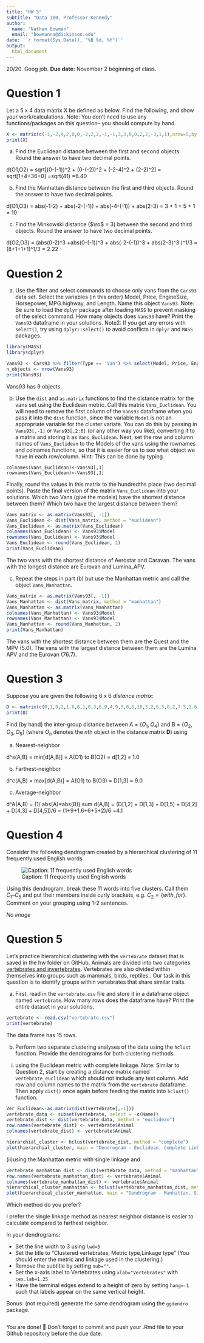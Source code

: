 ```yaml
---
title: "HW 5"
subtitle: "Data 180, Professor Kennedy"
author: 
  name: "Nathan Bowman"
  email: "bowmanna@dickinson.edu"
date: '`r format(Sys.Date(), "%B %d, %Y")`'
output: 
  html_document
---
```

20/20. Goog job. 
**Due date:** November 2 beginning of class.

# Question 1
Let a 5 x 4 data matrix X be defined as below. Find the following, and show your work/calculations. Note: You don't need to use any functions/packages on this question-- you should compute by hand.

```r
X <- matrix(c(-1,-2,4,2,0,0,-2,2,2,-1,-1,3,3,0,0,2,2,-3,1,1),nrow=5,byrow = T)
print(X)
```

a) Find the Euclidean distance between the first and second objects. Round the answer to have two decimal points. 

d(O1,O2) = sqrt[(0-(-1))^2 + (0-(-2))^2 + (-2-4)^2 + (2-2)^2]
= sqrt[1+4+36+0]
=sqrt(41)
=6.40

b) Find the Manhattan distance between the first and third objects. Round the answer to have two decimal points.

d(O1,O3) = abs(-1-2) + abs(-2-(-1)) + abs(-4-(-1)) + abs(2-3)
= 3 + 1 + 5 + 1
= 10

c) Find the Minkowski distance ($\ro$ = 3) between the second and third objects. Round the answer to have two decimal points.  

d(O2,O3) = (abs(0-2)^3 +abs(0-(-1))^3 + abs(-2-(-1))^3 + abs(2-3)^3 )^1/3
= (8+1+1+1)^1/3
= 2.22

# Question 2
a) Use the filter and select commands to choose only vans from the `Cars93` data set. Select the variables (in this order) Model, Price, EngineSize, Horsepower, MPG.highway, and Length. Name this object `Vans93`. Note: Be sure to load the `dplyr` package after loading `MASS` to prevent masking of the select command. How many objects does `Vans93` have? Print the `Vans93` dataframe in your solutions. Note2: If you get any errors with `select()`, try using `dplyr::select()` to avoid conflicts in `dplyr` and `MASS` packages.
```r
library(MASS)
library(dplyr)

Vans93 <- Cars93 %>% filter(Type == 'Van') %>% select(Model, Price, EngineSize, Horsepower, MPG.highway, Length)
n_objects <- nrow(Vans93)
print(Vans93)
```
Vans93 has 9 objects. 

b) Use the `dist` and `as.matrix` functions to find the distance matrix for the vans set using the Euclidean metric. Call this matrix `Vans_Euclidean`. You will need to remove the first column of the `Vans93` dataframe when you pass it into the `dist` function, since the variable `Model` is not an appropriate variable for the cluster variate. You can do this by passing in `Vans93[,-1]` or `Vans93[,2:6]` (or any other way you like), converting it to a matrix and storing it as `Vans_Euclidean`. Next, set the row and column names of `Vans_Euclidean` to the Models of the vans using the rownames and colnames functions, so that it is easier for us to see what object we have in each row/column. Hint: This can be done by typing

```
colnames(Vans_Euclidean)<-Vans93[,1]
rownames(Vans_Euclidean)<-Vans93[,1]
```

Finally, round the values in this matrix to the hundredths place (two decimal points). Paste the final version of the matrix `Vans_Euclidean` into your solutions. Which two Vans (give the models) have the shortest distance between them? Which two have the largest distance between them?
```r
Vans_matrix <- as.matrix(Vans93[, -1])
Vans_Euclidean <- dist(Vans_matrix, method = "euclidean")
Vans_Euclidean <- as.matrix(Vans_Euclidean)
colnames(Vans_Euclidean) <- Vans93$Model
rownames(Vans_Euclidean) <- Vans93$Model
Vans_Euclidean <- round(Vans_Euclidean, 2)
print(Vans_Euclidean)
```
The two vans with the shortest distance of Aerostar and Caravan. The vans with the longest distance are Eurovan and Lumina_APV. 


c) Repeat the steps in part (b) but use the Manhattan metric and call the object `Vans_Manhattan`.
```r
Vans_matrix <- as.matrix(Vans93[, -1])
Vans_Manhattan <- dist(Vans_matrix, method = "manhattan")
Vans_Manhattan <- as.matrix(Vans_Manhattan)
colnames(Vans_Manhattan) <- Vans93$Model
rownames(Vans_Manhattan) <- Vans93$Model
Vans_Manhattan <- round(Vans_Manhattan, 2)
print(Vans_Manhattan)
```

The vans with the shortest distance between them are the Quest and the MPV (5.0). The vans with the largest distance between them are the Lumina APV and the Eurovan (76.7).

# Question 3
Suppose you are given the following 6 x 6 *distance matrix*:
```r
D <- matrix(c(0,1,9,2,1.6,8,1,0,3,6,9,4,9,3,0,5,10,3,2,6,5,0,2,7.5,1.6,9,10,2,0,5.5,8,4,3,7.5,5.5,0),nrow=6,byrow = T)
print(D)
```

Find (by hand) the inter-group distance between A = $\{O_1, O_4\}$ and B = $\{O_2, O_3, O_5\}$ (where $O_n$ denotes the $n$th object in the distance matrix **D**) using

a) Nearest-neighbor

d^s(A,B) = min[d(A,B)]
= A(O1) to B(O2) 
= d[1,2]
= 1.0  

b) Farthest-neighbor

d^c(A,B) = max[d(A,B)]
= A(O1) to B(O3)
= D[1,3]
= 9.0

c) Average-neighbor

d^A(A,B) = (1/ abs(A)*abs(B)) sum d(A,B)
= (D[1,2] + D[1,3] + D[1,5] + D[4,2] + D[4,3] + D[4,5])/6
= (1+9+1.6+6+5+2)/6
=4.1

# Question 4
Consider the following dendrogram created by a hierarchical clustering of 11 frequently used English words.

![Caption: 11 frequently used English words](hw5-image.png)

Using this dendrogram, break these 11 words into five clusters. Call them $C_1 – C_5$ and put their members inside curly brackets, e.g. $C_2 = \{with, for\}$. Comment on your grouping using 1-2 sentences.

*No image*

# Question 5
Let's practice hierarchical clustering with the `vertebrate` dataset that is saved in the hw folder on GitHub. Animals are divided into two categories [vertebrates and invertebrates](https://www.oum.ox.ac.uk/thezone/animals/animalid/divide.htm#:~:text=Invertebrates%20-%20animals%20without%20a%20backbone,a%20vertebrate%20or%20an%20invertebrate.). Vertebrates are also divided within themselves into groups such as mammals, birds, reptiles.. Our task in this question is to identify groups within vertebrates that share similar traits.

a) First, read in the `vertebrate.csv` file and store it in a dataframe object named `vertebrate`. How many rows does the dataframe have? Print the entire dataset in your solutions.
```r
vertebrate <- read.csv("vertebrate.csv")
print(vertebrate)
```
The data frame has 15 rows. 

b) Perform two separate clustering analyses of the data using the `hclust` function. Provide the dendrograms for both clustering methods.

(i)	using the Euclidean metric with complete linkage. Note: Similar to Question 2, start by creating a distance matrix named `vertebrate_euclidean` which should not include any text column. Add row and column names to the matrix from the `vertebrate` dataframe. Then apply `dist()` once again before feeding the matrix into `hclust()` function.
```r
Ver_Euclidean<-as.matrix(dist(vertebrate[,-1]))
vertebrate_data <- subset(vertebrate, select = -c(Name))
vertebrate_dist <- dist(vertebrate_data, method = "euclidean")
row.names(vertebrate_dist) <- vertebrate$Animal
colnames(vertebrate_dist) <- vertebrate$Animal

hierarchial_cluster <- hclust(vertebrate_dist, method = "complete")
plot(hierarchial_cluster, main = "Dendrogram - Euclidean, Complete Linkage", sub = "", xlab = "Vertebrates", cex.lab = 1.25)
```

(ii)using the Manhattan metric with single linkage and
```r
vertebrate_manhattan_dist <- dist(vertebrate_data, method = "manhattan")
row.names(vertebrate_manhattan_dist) <- vertebrate$Animal
colnames(vertebrate_manhattan_dist) <- vertebrate$Animal
hierarchical_cluster_manhattan <- hclust(vertebrate_manhattan_dist, method = "single")
plot(hierarchical_cluster_manhattan, main = "Dendrogram - Manhattan, Single Linkage",sub = " ", xlab = "Vertebrates", cex.lab = 1.25)
```

Which method do you prefer?

I prefer the single linkage method as nearest neighbor distance is easier to calculate compared to farthest neighbor. 

In your dendrograms:

*	Set the line width to 3 using `lwd=3`
*	Set the title to "Clustered vertebrates, Metric type,\n Linkage type" (You should enter the metric and linkage used in the clustering.)
*	Remove the subtitle by setting `sub=""`.
*	Set the x-axis label to Vertebrates using `xlab="Vertebrates"` with `cex.lab=1.25`
*	Have the terminal edges extend to a height of zero by setting `hang=-1` such that labels appear on the same vertical height.



Bonus: (not required) generate the same dendrogram using the `ggdendro` package.

```r


```


You are done! 🏁 Don't forget to commit and push your .Rmd file to your Github repository before the due date.


